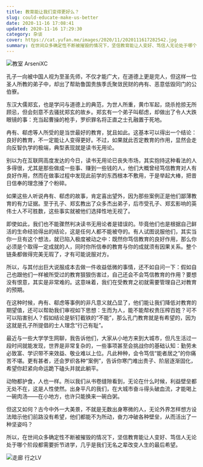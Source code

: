 ```yaml
---
title: 教育能让我们变得更好么？
slug: could-educate-make-us-better
date: 2020-11-16 17:08:41
updated: 2020-11-16 17:29:30
category: 杂谈
cover: https://cat.yufan.me/images/2020/11/2020111617282542.jpg
summary: 在世间众多确定性不断被摧毁的情况下，坚信教育能让人变好、笃信人无论处于哪个阶段都需要折节进学，几乎是我们无名之辈改变人生的最后希望。
---
```


![教室 ArseniXC](https://cat.yufan.me/images/2020/11/2020111617164786.jpg)

孔子一向被中国人视为至圣先师，不仅才能广大，在道德上更是完人，但这样一位圣人所教的弟子中，却出了帮助鲁国贵族季氏聚敛民财的冉有、恶意低毁同门的公伯寮。

东汉大儒郑玄，也是学问与道德上的典范，为世人所重，黄巾军起，烧杀抢掠无所顾忌，但会刻意不去骚扰郑玄的故乡。郑玄有一个弟子叫郗虑，却做出了令人大跌眼镜的事：充当起曹操的枪手，罗织罪名将正直之士孔融置于死地。

冉有、郗虑等人所受的是当世最好的教育，犹且如此。这基本可以得出一个结论：良好的教育，不一定能让人变得更好。不过，如果就此否定教育的作用，显然会走向反智仇学的极端，典型表现就是读书无用论。

别以为在互联网高度发达的今日，读书无用论已丧失市场，其实抱持这种看法的人多得很，尤其是那些做成一些事、赚到一些钱的人，他们大概曾经笃信教育对人有良好作用，然而在做事过程中发现此前学的东西根本不敷用，于是举起大棒，把昔日信奉的理念捶了个粉碎。

如果这些人听说冉有、郗虑的故事，肯定喜出望外，因为那些案例正是他们鄙薄教育的有力证据。至于孔子、郑玄教出了众多杰出弟子，后市受孔子、郑玄影响的英伟士人不可胜数，这些事实就被他们选择性地无视了。

即使如此，我们也不能骤然判决读书无用论者是错误的。毕竟他们也是根据自己鲜活的生命经验得出的结论，这是任何人都不能被夺的。有人试图说服他们，其实当你一旦有这个想法，就已陷入极度被动之中：既然你笃信教育的良好作用，那么你必须是个取得一定成就的人，同时你所信奉的教育与你的成就须有因果关系。整个链条都做得完美无瑕了，才有可能说服对方。

所以，与其付出巨大说服成本去做一件收益低微的事情，还不如自问一下：假如自己也跟他们一样被所受过的教育狠狠伤害过，自己还会不会笃信教育的作用？要想没有恨意，其实是非常难的。这意味着，我们在受教育之初就需要管理自己对教育的预期。

在这种时候，冉有、郗虑等事例的非凡意义就凸显了，他们能让我们降低对教育的期望值，还可以帮助我们审视如下思想：生而为人，能不能帮权贵压榨百姓？可不可以陷害别人？假如结论是斩钉截铁的“不能”，那么孔门教育就是有希望的，因为这就是孔子所提倡的士人理念“行己有耻”。

最近与一些大学学生网聊，我告诉他们，大家从小地方来到大城市，但凡生活过一段时间就能发现，世界是非常复杂的，一些事项甚至会挑战你的基础认知：勤劳未必致富、学识带不来效益、敬业难以上位。凡此种种，会令笃信“能者居之”的你痛苦不堪。更有甚者，还会罗织各种“案例”，告诉你寒门难出贵子、阶层逐渐固化，希望你赶紧向命运跪下磕头并就此躺平。

动物都护食，人也一样。所以我们从书卷缝隙看到，无论在什么时候，利益壁垒都无处不在，这是人性使然。出身平凡的我们，在大城市奋斗得头破血流，才能喝上一碗肉汤——在小地方，也许只能换来一碗白粥。

但这又如何？古今中外一大美景，不就是无数出身寒微的人，无论外界怎样想方设法暗示他们前路没有希望，他们都能不为所动，奋力冲破各种壁垒，从而活出了一种坚姿吗？

所以，在世间众多确定性不断被摧毁的情况下，坚信教育能让人变好、笃信人无论处于哪个阶段都需要折节进学，几乎是我们无名之辈改变人生的最后希望。

![走廊 行之LV](https://cat.yufan.me/images/2020/11/2020111617250726.jpg)
